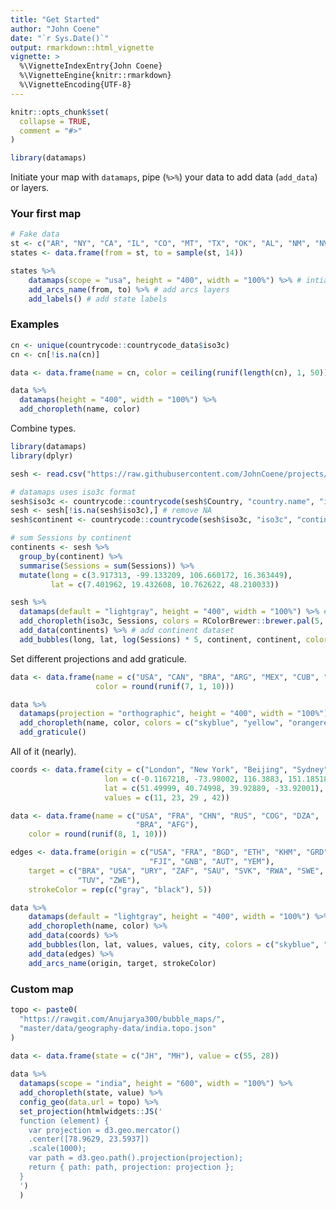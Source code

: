 ```yaml
---
title: "Get Started"
author: "John Coene"
date: "`r Sys.Date()`"
output: rmarkdown::html_vignette
vignette: >
  %\VignetteIndexEntry{John Coene}
  %\VignetteEngine{knitr::rmarkdown}
  %\VignetteEncoding{UTF-8}
---
```


```r
knitr::opts_chunk$set(
  collapse = TRUE,
  comment = "#>"
)

library(datamaps)
```

Initiate your map with `datamaps`, pipe (`%>%`) your data to add data (`add_data`) or layers.

### Your first map

```r
# Fake data
st <- c("AR", "NY", "CA", "IL", "CO", "MT", "TX", "OK", "AL", "NM", "NV", "NC", "OH", "PA")
states <- data.frame(from = st, to = sample(st, 14))

states %>%
    datamaps(scope = "usa", height = "400", width = "100%") %>% # intiate map
    add_arcs_name(from, to) %>% # add arcs layers 
    add_labels() # add state labels
```

### Examples

```r
cn <- unique(countrycode::countrycode_data$iso3c)
cn <- cn[!is.na(cn)]

data <- data.frame(name = cn, color = ceiling(runif(length(cn), 1, 50)))

data %>%
  datamaps(height = "400", width = "100%") %>%
  add_choropleth(name, color)
```

Combine types.

```r
library(datamaps)
library(dplyr)

sesh <- read.csv("https://raw.githubusercontent.com/JohnCoene/projects/gh-pages/htmlwidgets/echarts/data/sessions.csv")

# datamaps uses iso3c format
sesh$iso3c <- countrycode::countrycode(sesh$Country, "country.name", "iso3c")
sesh <- sesh[!is.na(sesh$iso3c),] # remove NA
sesh$continent <- countrycode::countrycode(sesh$iso3c, "iso3c", "continent") # find continents

# sum Sessions by continent
continents <- sesh %>% 
  group_by(continent) %>% 
  summarise(Sessions = sum(Sessions)) %>% 
  mutate(long = c(3.917313, -99.133209, 106.660172, 16.363449),
         lat = c(7.401962, 19.432608, 10.762622, 48.210033))

sesh %>% 
  datamaps(default = "lightgray", height = "400", width = "100%") %>% # initiate map
  add_choropleth(iso3c, Sessions, colors = RColorBrewer::brewer.pal(5, "YlOrRd")) %>% # add chorpleth layer
  add_data(continents) %>% # add continent dataset
  add_bubbles(long, lat, log(Sessions) * 5, continent, continent, colors = RColorBrewer::brewer.pal(4, "Set1")) # add continent bubbles
```

Set different projections and add graticule.

```r
data <- data.frame(name = c("USA", "CAN", "BRA", "ARG", "MEX", "CUB", "BOL"),
                   color = round(runif(7, 1, 10)))

data %>%
  datamaps(projection = "orthographic", height = "400", width = "100%") %>%
  add_choropleth(name, color, colors = c("skyblue", "yellow", "orangered")) %>% 
  add_graticule() 
```

All of it (nearly).

```r
coords <- data.frame(city = c("London", "New York", "Beijing", "Sydney"),
                     lon = c(-0.1167218, -73.98002, 116.3883, 151.18518),
                     lat = c(51.49999, 40.74998, 39.92889, -33.92001),
                     values = c(11, 23, 29 , 42))

data <- data.frame(name = c("USA", "FRA", "CHN", "RUS", "COG", "DZA",
                            "BRA", "AFG"),
    color = round(runif(8, 1, 10)))

edges <- data.frame(origin = c("USA", "FRA", "BGD", "ETH", "KHM", "GRD",
                               "FJI", "GNB", "AUT", "YEM"),
    target = c("BRA", "USA", "URY", "ZAF", "SAU", "SVK", "RWA", "SWE",
               "TUV", "ZWE"),
    strokeColor = rep(c("gray", "black"), 5))

data %>%
    datamaps(default = "lightgray", height = "400", width = "100%") %>%
    add_choropleth(name, color) %>%
    add_data(coords) %>%
    add_bubbles(lon, lat, values, values, city, colors = c("skyblue", "darkblue")) %>%
    add_data(edges) %>%
    add_arcs_name(origin, target, strokeColor)
```

### Custom map

```r
topo <- paste0(
  "https://rawgit.com/Anujarya300/bubble_maps/",
  "master/data/geography-data/india.topo.json"
)

data <- data.frame(state = c("JH", "MH"), value = c(55, 28))
  
data %>% 
  datamaps(scope = "india", height = "600", width = "100%") %>% 
  add_choropleth(state, value) %>% 
  config_geo(data.url = topo) %>% 
  set_projection(htmlwidgets::JS('
  function (element) {
    var projection = d3.geo.mercator()
    .center([78.9629, 23.5937])
    .scale(1000);
    var path = d3.geo.path().projection(projection);
    return { path: path, projection: projection };
  }
  ')
  )
```